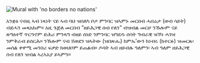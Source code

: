 
<Image src={noBorders} alt="Mural with 'no borders no nations'" priority/>

አንቋዕ ናብዚ ኣብ ነጻነት ናይ ኣብ ባህ ዝበለካ ቦታ ምንባር ዝኣምኑ መርበብ ሓበሬታ (ወብ ሳይት) ብደሓን መጻአኩም።   አዚ ጉጅለ መርበብ ”ዘይሕጋዊ ሰብ የለን” ብዝብል መርሆ ንኹሎም ናይ ጽግዕተኛ ጥርዓኖም ድሕሪ ምንጻግ ብዘይ ሰነድ ንምንባር ዝግደዱ ሰባት ግብራዊ ዝኾነ ሓገዝ ንምቅራብ ይሰርሕ። ንኹሎም ናብ ሽወደን ዝኣትው (ዝበጽሑ) ከምኡ’ውን ክነብሩ (ክተርፉ) ዝመርጹ፡ መሰል ቀዋሚ መንበሪ ፍቃድ ክወህቦም ይጠልብ። ዶባት ኣብ ዘይብሉ ዓለምን፡ ኣብ ዓለም ዘይሕጋዊ ሰብ የለን ዝብል ኣረኣአያ ይኣምን።
